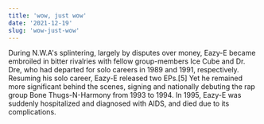```yaml
---
title: 'wow, just wow'
date: '2021-12-19'
slug: 'wow-just-wow'
---
```


During N.W.A's splintering, largely by disputes over money, Eazy-E became embroiled in bitter rivalries with fellow group-members Ice Cube and Dr. Dre, who had departed for solo careers in 1989 and 1991, respectively. Resuming his solo career, Eazy-E released two EPs.[5] Yet he remained more significant behind the scenes, signing and nationally debuting the rap group Bone Thugs-N-Harmony from 1993 to 1994. In 1995, Eazy-E was suddenly hospitalized and diagnosed with AIDS, and died due to its complications.
